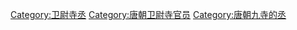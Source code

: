 [[Category:卫尉寺丞|Category:卫尉寺丞]]
[[Category:唐朝卫尉寺官员|Category:唐朝卫尉寺官员]]
[[Category:唐朝九寺的丞|Category:唐朝九寺的丞]]
